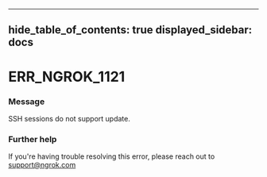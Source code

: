 

---
hide_table_of_contents: true
displayed_sidebar: docs
---


# ERR_NGROK_1121

### Message
SSH sessions do not support update.

<ErrorDetails error="err_ngrok_1121" />



### Further help
If you're having trouble resolving this error, please reach out to [support@ngrok.com](mailto:support@ngrok.com?subject=Help%20with%20ERR_NGROK_1121)

